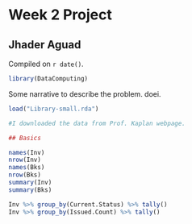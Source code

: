 # Week 2 Project

## Jhader Aguad

<!-- leave this material as is -->
Compiled on `r date()`.

```r

library(DataComputing)
```

Some narrative to describe the problem. doei.

```r

load("Library-small.rda")

#I downloaded the data from Prof. Kaplan webpage.

## Basics

names(Inv)
nrow(Inv)
names(Bks)
nrow(Bks)
summary(Inv)
summary(Bks)

Inv %>% group_by(Current.Status) %>% tally()
Inv %>% group_by(Issued.Count) %>% tally()
```

